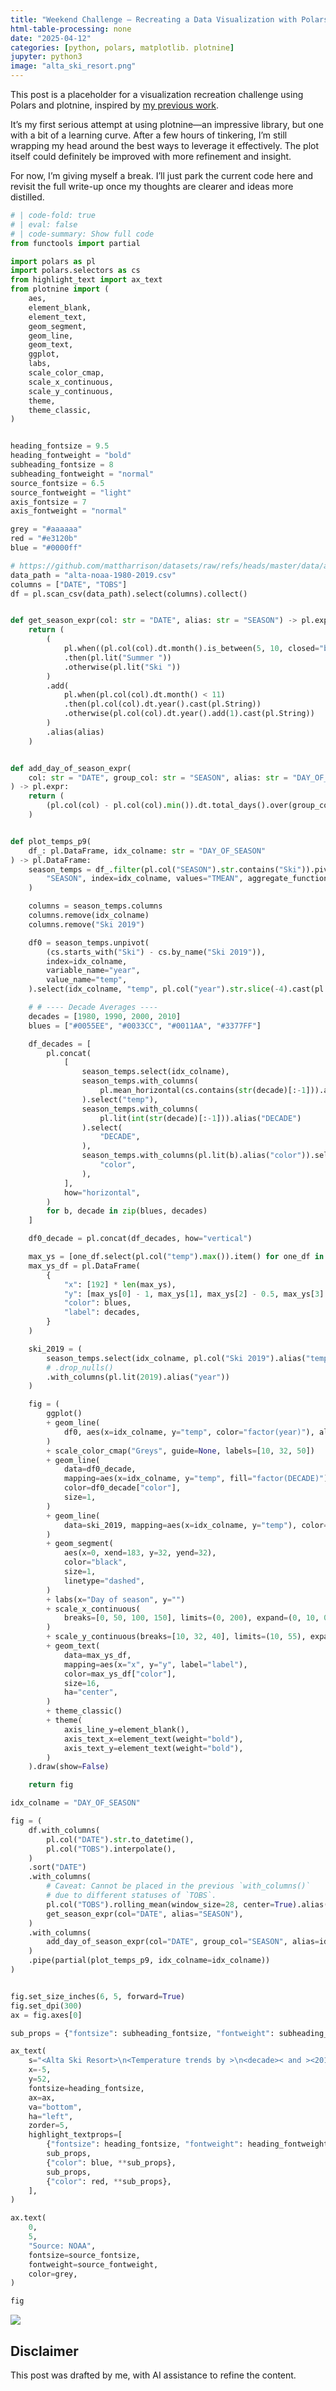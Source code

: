 ```yaml
---
title: "Weekend Challenge – Recreating a Data Visualization with Polars and Plotnine"
html-table-processing: none
date: "2025-04-12"
categories: [python, polars, matplotlib. plotnine]
jupyter: python3
image: "alta_ski_resort.png"
---
```


This post is a placeholder for a visualization recreation challenge using Polars and plotnine, inspired by [my previous work](../effective-dataviz-polars-alta-ski-resort/20250210.qmd).

It’s my first serious attempt at using plotnine—an impressive library, but one with a bit of a learning curve. After a few hours of tinkering, I’m still wrapping my head around the best ways to leverage it effectively. The plot itself could definitely be improved with more refinement and insight.

For now, I’m giving myself a break. I’ll just park the current code here and revisit the full write-up once my thoughts are clearer and ideas more distilled.

```python
# | code-fold: true
# | eval: false
# | code-summary: Show full code
from functools import partial

import polars as pl
import polars.selectors as cs
from highlight_text import ax_text
from plotnine import (
    aes,
    element_blank,
    element_text,
    geom_segment,
    geom_line,
    geom_text,
    ggplot,
    labs,
    scale_color_cmap,
    scale_x_continuous,
    scale_y_continuous,
    theme,
    theme_classic,
)


heading_fontsize = 9.5
heading_fontweight = "bold"
subheading_fontsize = 8
subheading_fontweight = "normal"
source_fontsize = 6.5
source_fontweight = "light"
axis_fontsize = 7
axis_fontweight = "normal"

grey = "#aaaaaa"
red = "#e3120b"
blue = "#0000ff"

# https://github.com/mattharrison/datasets/raw/refs/heads/master/data/alta-noaa-1980-2019.csv
data_path = "alta-noaa-1980-2019.csv"
columns = ["DATE", "TOBS"]
df = pl.scan_csv(data_path).select(columns).collect()


def get_season_expr(col: str = "DATE", alias: str = "SEASON") -> pl.expr:
    return (
        (
            pl.when((pl.col(col).dt.month().is_between(5, 10, closed="both")))
            .then(pl.lit("Summer "))
            .otherwise(pl.lit("Ski "))
        )
        .add(
            pl.when(pl.col(col).dt.month() < 11)
            .then(pl.col(col).dt.year().cast(pl.String))
            .otherwise(pl.col(col).dt.year().add(1).cast(pl.String))
        )
        .alias(alias)
    )


def add_day_of_season_expr(
    col: str = "DATE", group_col: str = "SEASON", alias: str = "DAY_OF_SEASON"
) -> pl.expr:
    return (
        (pl.col(col) - pl.col(col).min()).dt.total_days().over(group_col).alias(alias)
    )


def plot_temps_p9(
    df_: pl.DataFrame, idx_colname: str = "DAY_OF_SEASON"
) -> pl.DataFrame:
    season_temps = df_.filter(pl.col("SEASON").str.contains("Ski")).pivot(
        "SEASON", index=idx_colname, values="TMEAN", aggregate_function="first"
    )

    columns = season_temps.columns
    columns.remove(idx_colname)
    columns.remove("Ski 2019")

    df0 = season_temps.unpivot(
        (cs.starts_with("Ski") - cs.by_name("Ski 2019")),
        index=idx_colname,
        variable_name="year",
        value_name="temp",
    ).select(idx_colname, "temp", pl.col("year").str.slice(-4).cast(pl.Int32))

    # # ---- Decade Averages ----
    decades = [1980, 1990, 2000, 2010]
    blues = ["#0055EE", "#0033CC", "#0011AA", "#3377FF"]

    df_decades = [
        pl.concat(
            [
                season_temps.select(idx_colname),
                season_temps.with_columns(
                    pl.mean_horizontal(cs.contains(str(decade)[:-1])).alias("temp")
                ).select("temp"),
                season_temps.with_columns(
                    pl.lit(int(str(decade)[:-1])).alias("DECADE")
                ).select(
                    "DECADE",
                ),
                season_temps.with_columns(pl.lit(b).alias("color")).select(
                    "color",
                ),
            ],
            how="horizontal",
        )
        for b, decade in zip(blues, decades)
    ]

    df0_decade = pl.concat(df_decades, how="vertical")

    max_ys = [one_df.select(pl.col("temp").max()).item() for one_df in df_decades]
    max_ys_df = pl.DataFrame(
        {
            "x": [192] * len(max_ys),
            "y": [max_ys[0] - 1, max_ys[1], max_ys[2] - 0.5, max_ys[3] + 1],
            "color": blues,
            "label": decades,
        }
    )

    ski_2019 = (
        season_temps.select(idx_colname, pl.col("Ski 2019").alias("temp"))
        # .drop_nulls()
        .with_columns(pl.lit(2019).alias("year"))
    )

    fig = (
        ggplot()
        + geom_line(
            df0, aes(x=idx_colname, y="temp", color="factor(year)"), alpha=0.2, size=1
        )
        + scale_color_cmap("Greys", guide=None, labels=[10, 32, 50])
        + geom_line(
            data=df0_decade,
            mapping=aes(x=idx_colname, y="temp", fill="factor(DECADE)"),
            color=df0_decade["color"],
            size=1,
        )
        + geom_line(
            data=ski_2019, mapping=aes(x=idx_colname, y="temp"), color=red, size=1
        )
        + geom_segment(
            aes(x=0, xend=183, y=32, yend=32),
            color="black",
            size=1,
            linetype="dashed",
        )
        + labs(x="Day of season", y="")
        + scale_x_continuous(
            breaks=[0, 50, 100, 150], limits=(0, 200), expand=(0, 10, 0, 5)
        )
        + scale_y_continuous(breaks=[10, 32, 40], limits=(10, 55), expand=(0, 0))
        + geom_text(
            data=max_ys_df,
            mapping=aes(x="x", y="y", label="label"),
            color=max_ys_df["color"],
            size=16,
            ha="center",
        )
        + theme_classic()
        + theme(
            axis_line_y=element_blank(),
            axis_text_x=element_text(weight="bold"),
            axis_text_y=element_text(weight="bold"),
        )
    ).draw(show=False)

    return fig

idx_colname = "DAY_OF_SEASON"

fig = (
    df.with_columns(
        pl.col("DATE").str.to_datetime(),
        pl.col("TOBS").interpolate(),
    )
    .sort("DATE")
    .with_columns(
        # Caveat: Cannot be placed in the previous `with_columns()`
        # due to different statuses of `TOBS`.
        pl.col("TOBS").rolling_mean(window_size=28, center=True).alias("TMEAN"),
        get_season_expr(col="DATE", alias="SEASON"),
    )
    .with_columns(
        add_day_of_season_expr(col="DATE", group_col="SEASON", alias=idx_colname)
    )
    .pipe(partial(plot_temps_p9, idx_colname=idx_colname))
)


fig.set_size_inches(6, 5, forward=True)
fig.set_dpi(300)
ax = fig.axes[0]

sub_props = {"fontsize": subheading_fontsize, "fontweight": subheading_fontweight}

ax_text(
    s="<Alta Ski Resort>\n<Temperature trends by >\n<decade>< and ><2019>",
    x=-5,
    y=52,
    fontsize=heading_fontsize,
    ax=ax,
    va="bottom",
    ha="left",
    zorder=5,
    highlight_textprops=[
        {"fontsize": heading_fontsize, "fontweight": heading_fontweight},
        sub_props,
        {"color": blue, **sub_props},
        sub_props,
        {"color": red, **sub_props},
    ],
)

ax.text(
    0,
    5,
    "Source: NOAA",
    fontsize=source_fontsize,
    fontweight=source_fontweight,
    color=grey,
)

fig
```

![](alta_ski_resort.png){fig-align="center" fig-alt="Alta ski resort"}


::: {.callout-warning}
# Disclaimer
This post was drafted by me, with AI assistance to refine the content.
::: 